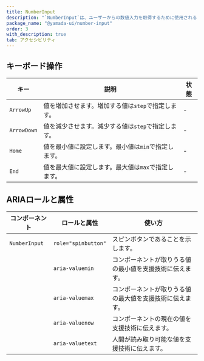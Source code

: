```yaml
---
title: NumberInput
description: "`NumberInput`は、ユーザーからの数値入力を取得するために使用されるコンポーネントです。"
package_name: "@yamada-ui/number-input"
order: 3
with_description: true
tab: アクセシビリティ
---
```


## キーボード操作

| キー        | 説明                                                | 状態 |
| ----------- | --------------------------------------------------- | ---- |
| `ArrowUp`   | 値を増加させます。増加する値は`step`で指定します。  | -    |
| `ArrowDown` | 値を減少させます。減少する値は`step`で指定します。  | -    |
| `Home`      | 値を最小値に設定します。最小値は`min`で指定します。 | -    |
| `End`       | 値を最大値に設定します。最大値は`max`で指定します。 | -    |

## ARIAロールと属性

| コンポーネント | ロールと属性        | 使い方                                                   |
| -------------- | ------------------- | -------------------------------------------------------- |
| `NumberInput`  | `role="spinbutton"` | スピンボタンであることを示します。                       |
|                | `aria-valuemin`     | コンポーネントが取りうる値の最小値を支援技術に伝えます。 |
|                | `aria-valuemax`     | コンポーネントが取りうる値の最大値を支援技術に伝えます。 |
|                | `aria-valuenow`     | コンポーネントの現在の値を支援技術に伝えます。           |
|                | `aria-valuetext`    | 人間が読み取り可能な値を支援技術に伝えます。             |
